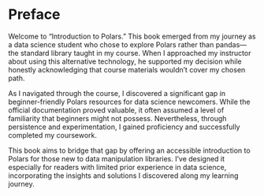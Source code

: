 # Preface {.unnumbered}

Welcome to "Introduction to Polars." This book emerged from my journey as a data science student who chose to explore Polars rather than pandas—the standard library taught in my course. When I approached my instructor about using this alternative technology, he supported my decision while honestly acknowledging that course materials wouldn't cover my chosen path.

As I navigated through the course, I discovered a significant gap in beginner-friendly Polars resources for data science newcomers. While the official documentation proved valuable, it often assumed a level of familiarity that beginners might not possess. Nevertheless, through persistence and experimentation, I gained proficiency and successfully completed my coursework.

This book aims to bridge that gap by offering an accessible introduction to Polars for those new to data manipulation libraries. I've designed it especially for readers with limited prior experience in data science, incorporating the insights and solutions I discovered along my learning journey.